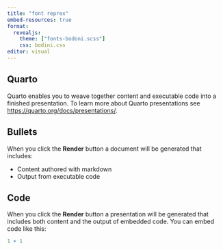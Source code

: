 ```yaml
---
title: "font reprex"
embed-resources: true
format: 
  revealjs:
    theme: ["fonts-bodoni.scss"]
    css: bodini.css
editor: visual
---
```


## Quarto

Quarto enables you to weave together content and executable code into a finished presentation.
To learn more about Quarto presentations see <https://quarto.org/docs/presentations/>.

## Bullets

When you click the **Render** button a document will be generated that includes:

-   Content authored with markdown
-   Output from executable code

## Code

When you click the **Render** button a presentation will be generated that includes both content and the output of embedded code.
You can embed code like this:

```r
1 + 1
```
